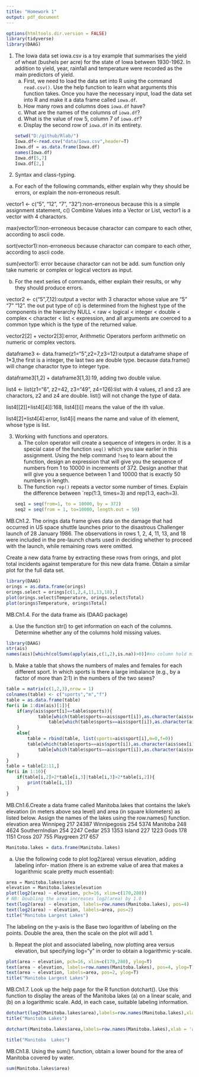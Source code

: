 ```yaml
---
title: "Homework 1"
output: pdf_document
---
```

```r
options(htmltools.dir.version = FALSE)
library(tidyverse)
library(DAAG)
```

1. The Iowa data set iowa.csv is a toy example that summarises the yield of wheat (bushels per acre) for the state of Iowa between 1930-1962. In addition to yield, year, rainfall and temperature were recorded as the main predictors of yield.
    a. First, we need to load the data set into R using the command `read.csv()`. Use the help function to learn what arguments this function takes. Once you have the necessary input, load the data set into R and make it a data frame called `iowa.df`.
    b. How many rows and columns does `iowa.df` have? 
    c. What are the names of the columns of `iowa.df`?
    d. What is the value of row 5, column 7 of `iowa.df`?
    e. Display the second row of `iowa.df` in its entirety.
```r
setwd("D:/github/Rlab/")
Iowa.df<-read.csv("data/Iowa.csv",header=T)
Iowa.df = as.data.frame(Iowa.df)
names(Iowa.df)
Iowa.df[5,7]
Iowa.df[2,]
```
2. Syntax and class-typing.
a. For each of the following commands, either explain why they should be errors, or explain the non-erroneous result.


vector1 <- c("5", "12", "7", "32"):non-erroneous because this is a simple assignment statement, c() Combine Values into a Vector or List, vector1 is a vector with 4 charactors.

max(vector1):non-erroneous because charactor can compare to each other, according to ascii code.

sort(vector1):non-erroneous because charactor can compare to each other, according to ascii code.

sum(vector1): error because charactor can not be add. sum function only take numeric or complex or logical vectors as input.



b. For the next series of commands, either explain their results, or why they should produce errors.

vector2 <- c("5",7,12):output a vector with 3 charactor whose value are "5"  "7"  "12". the out put type of c() is determined from the highest type of the components in the hierarchy NULL < raw < logical < integer < double < complex < character < list < expression, and all arguments are coerced to a common type which is the type of the returned value.

vector2[2] + vector2[3]:error, Arithmetic Operators perform arithmetic on numeric or complex vectors.

dataframe3 <- data.frame(z1="5",z2=7,z3=12):output a dataframe shape of 1*3,the first is a integer, the last two are double type. because data.frame() will change charactor type to integer type.

dataframe3[1,2] + dataframe3[1,3]:19, adding two double value. 

list4 <- list(z1="6", z2=42, z3="49", z4=126):list with 4 values, z1 and z3 are charactors, z2 and z4 are double. list() will not change the type of data.

list4[[2]]+list4[[4]]:168, list4[[i]] means the value of the ith value.

list4[2]+list4[4]:error, list4[i] means the name and value of ith element, whose type is list.


3. Working with functions and operators.
    a. The colon operator will create a sequence of integers in order. It is a special case of the function `seq()` which you saw earlier in this assignment. Using the help command `?seq` to learn about the function, design an expression that will give you the sequence of numbers from 1 to 10000 in increments of 372. Design another that will give you a sequence between 1 and 10000 that is exactly 50 numbers in length.
    b. The function `rep()` repeats a vector some number of times. Explain the difference between `rep(1:3, times=3) and rep(1:3, each=3).
```r
seq1 = seq(from=1, to = 10000, by = 372)
seq2 = seq(from = 1, to=10000, length.out = 50)
```

MB.Ch1.2. The orings data frame gives data on the damage that had occurred in US space shuttle launches prior to the disastrous Challenger launch of 28 January 1986. The observations in rows 1, 2, 4, 11, 13, and 18 were included in the pre-launch charts used in deciding whether to proceed with the launch, while remaining rows were omitted.

Create a new data frame by extracting these rows from orings, and plot total incidents against temperature for this new data frame. Obtain a similar plot for the full data set.
```r
library(DAAG)
orings = as.data.frame(orings)
orings.select = orings[c(1,2,4,11,13,18),]
plot(orings.select$Temperature, orings.select$Total)
plot(orings$Temperature, orings$Total)
```
MB.Ch1.4. For the data frame ais (DAAG package)

(a) Use the function str() to get information on each of the columns. Determine whether any of the columns hold missing values.
```r
library(DAAG)
str(ais)
names(ais)[which(colSums(apply(ais,c(1,2),is.na))>0)]#no column hold missing values

```

(b) Make a table that shows the numbers of males and females for each different sport. In which sports is there a large imbalance (e.g., by a factor of more than 2:1) in the numbers of the two sexes?
```r
table = matrix(c(1,2,3),nrow = 1)
colnames(table) <- c("sports","m","f") 
table = as.data.frame(table)
for(i in 1:dim(ais)[1]){
    if(any(ais$sport[i]==table$sports)){
            table[which(table$sports==ais$sport[i]),as.character(ais$sex[i])] = 
                table[which(table$sports==ais$sport[i]),as.character(ais$sex[i])] + 1
    }
    else{
        table = rbind(table, list(sports=ais$sport[i],m=0,f=0))
        table[which(table$sports==ais$sport[i]),as.character(ais$sex[i])] = 
            table[which(table$sports==ais$sport[i]),as.character(ais$sex[i])] + 1
    }
}
table = table[2:11,]
for(i in 1:10){
    if(table[i,2]>2*table[i,3]|table[i,3]>2*table[i,2]){
        print(table[i,1])
    }
}
```
MB.Ch1.6.Create a data frame called Manitoba.lakes that contains the lake’s elevation (in meters above sea level) and area (in square kilometers) as listed below. Assign the names of the lakes using the row.names() function.
               elevation  area
Winnipeg             217 24387
Winnipegosis         254  5374
Manitoba             248  4624
SouthernIndian       254  2247
Cedar                253  1353
Island               227  1223
Gods                 178  1151
Cross                207   755
Playgreen            217   657
```r
Manitoba.lakes = data.frame(Manitoba.lakes)
```

(a) Use the following code to plot log2(area) versus elevation, adding labeling infor- mation (there is an extreme value of area that makes a logarithmic scale pretty much essential):
```r
area = Manitoba.lakes$area
elevation = Manitoba.lakes$elevation
plot(log2(area) ~ elevation, pch=16, xlim=c(170,280))
# NB: Doubling the area increases log2(area) by 1.0
text(log2(area) ~ elevation, labels=row.names(Manitoba.lakes), pos=4)
text(log2(area) ~ elevation, labels=area, pos=2) 
title("Manitoba Largest Lakes")
```
The labeling on the y-axis is the Base two logarithm of labeling on the points. Double the area, then the scale on the plot will add 1.

(b) Repeat the plot and associated labeling, now plotting area versus elevation, but specifying log="y" in order to obtain a logarithmic y-scale.
```r
plot(area ~ elevation, pch=16, xlim=c(170,280), ylog=T)
text(area ~ elevation, labels=row.names(Manitoba.lakes), pos=4, ylog=T)
text(area ~ elevation, labels=area, pos=2, ylog=T) 
title("Manitoba Largest Lakes")

```

MB.Ch1.7. Look up the help page for the R function dotchart(). Use this function to display the areas of the Manitoba lakes (a) on a linear scale, and (b) on a logarithmic scale. Add, in each case, suitable labeling information.
```r
dotchart(log2(Manitoba.lakes$area),labels=row.names(Manitoba.lakes),xlab = 'log2(area)', ylab = 'lakes')
title("Manitoba Lakes")

dotchart(Manitoba.lakes$area,labels=row.names(Manitoba.lakes),xlab = 'area', ylab = 'lakes')

title("Manitoba  Lakes")
```

MB.Ch1.8. Using the sum() function, obtain a lower bound for the area of Manitoba covered by water.
```r
sum(Manitoba.lakes$area)
```

